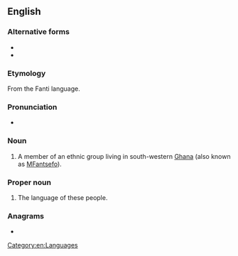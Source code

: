 {{also|fanti|fántǐ}}
==English==
{{wikipedia}}

===Alternative forms===
* {{l|en|Fantee}}
* {{l|en|Fante}}

===Etymology===
From the Fanti language.

===Pronunciation===
* {{IPA|/ˈfænti/|lang=en}}

===Noun===
{{en-noun}}

# A member of an ethnic group living in south-western [[Ghana]] (also known as [[MFantsefo]]).

===Proper noun===
{{en-proper noun}}

# The language of these people.

===Anagrams===
* {{anagrams|en|faint|fitna}}

[[Category:en:Languages]]